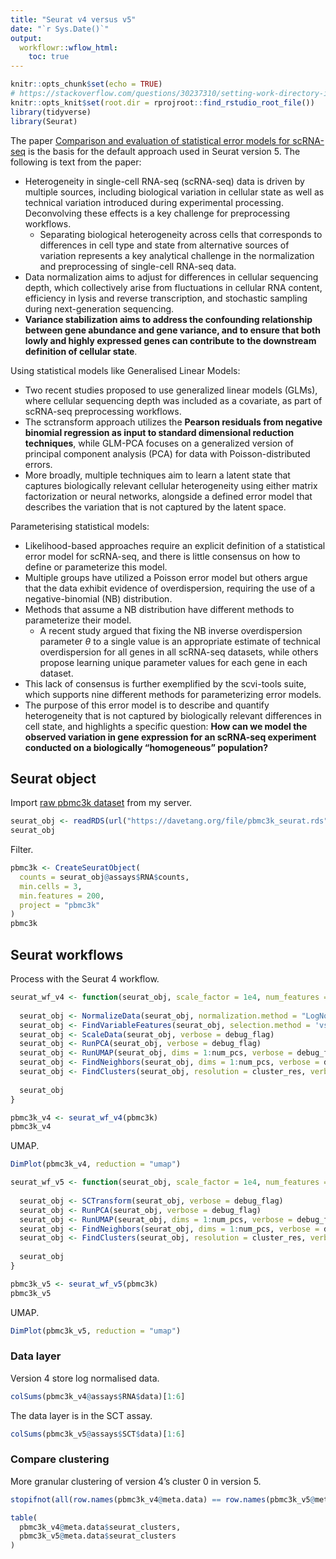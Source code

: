 ```yaml
---
title: "Seurat v4 versus v5"
date: "`r Sys.Date()`"
output:
  workflowr::wflow_html:
    toc: true
---
```


```r
knitr::opts_chunk$set(echo = TRUE)
# https://stackoverflow.com/questions/30237310/setting-work-directory-in-knitr-using-opts-chunksetroot-dir-doesnt-wor
knitr::opts_knit$set(root.dir = rprojroot::find_rstudio_root_file())
library(tidyverse)
library(Seurat)
```

The paper [Comparison and evaluation of statistical error models for scRNA-seq](https://link.springer.com/article/10.1186/s13059-021-02584-9) is the basis for the default approach used in Seurat version 5. The following is text from the paper:

* Heterogeneity in single-cell RNA-seq (scRNA-seq) data is driven by multiple sources, including biological variation in cellular state as well as technical variation introduced during experimental processing. Deconvolving these effects is a key challenge for preprocessing workflows.
    * Separating biological heterogeneity across cells that corresponds to differences in cell type and state from alternative sources of variation represents a key analytical challenge in the normalization and preprocessing of single-cell RNA-seq data.
* Data normalization aims to adjust for differences in cellular sequencing depth, which collectively arise from fluctuations in cellular RNA content, efficiency in lysis and reverse transcription, and stochastic sampling during next-generation sequencing.
* **Variance stabilization aims to address the confounding relationship between gene abundance and gene variance, and to ensure that both lowly and highly expressed genes can contribute to the downstream definition of cellular state**.

Using statistical models like Generalised Linear Models:

* Two recent studies proposed to use generalized linear models (GLMs), where cellular sequencing depth was included as a covariate, as part of scRNA-seq preprocessing workflows.
* The sctransform approach utilizes the **Pearson residuals from negative binomial regression as input to standard dimensional reduction techniques**, while GLM-PCA focuses on a generalized version of principal component analysis (PCA) for data with Poisson-distributed errors.
* More broadly, multiple techniques aim to learn a latent state that captures biologically relevant cellular heterogeneity using either matrix factorization or neural networks, alongside a defined error model that describes the variation that is not captured by the latent space.

Parameterising statistical models:

* Likelihood-based approaches require an explicit definition of a statistical error model for scRNA-seq, and there is little consensus on how to define or parameterize this model.
* Multiple groups have utilized a Poisson error model but others argue that the data exhibit evidence of overdispersion, requiring the use of a negative-binomial (NB) distribution.
* Methods that assume a NB distribution have different methods to parameterize their model.
    * A recent study argued that fixing the NB inverse overdispersion parameter $\theta$ to a single value is an appropriate estimate of technical overdispersion for all genes in all scRNA-seq datasets, while others propose learning unique parameter values for each gene in each dataset.
* This lack of consensus is further exemplified by the scvi-tools suite, which supports nine different methods for parameterizing error models.
* The purpose of this error model is to describe and quantify heterogeneity that is not captured by biologically relevant differences in cell state, and highlights a specific question: **How can we model the observed variation in gene expression for an scRNA-seq experiment conducted on a biologically "homogeneous" population?**

## Seurat object

Import [raw pbmc3k dataset](pbmc3k.html) from my server.

```r
seurat_obj <- readRDS(url("https://davetang.org/file/pbmc3k_seurat.rds", "rb"))
seurat_obj
```

Filter.

```r
pbmc3k <- CreateSeuratObject(
  counts = seurat_obj@assays$RNA$counts,
  min.cells = 3,
  min.features = 200,
  project = "pbmc3k"
)
pbmc3k
```

## Seurat workflows

Process with the Seurat 4 workflow.

```r
seurat_wf_v4 <- function(seurat_obj, scale_factor = 1e4, num_features = 2000, num_pcs = 30, cluster_res = 0.5, debug_flag = FALSE){
  
  seurat_obj <- NormalizeData(seurat_obj, normalization.method = "LogNormalize", scale.factor = scale_factor, verbose = debug_flag)
  seurat_obj <- FindVariableFeatures(seurat_obj, selection.method = 'vst', nfeatures = num_features, verbose = debug_flag)
  seurat_obj <- ScaleData(seurat_obj, verbose = debug_flag)
  seurat_obj <- RunPCA(seurat_obj, verbose = debug_flag)
  seurat_obj <- RunUMAP(seurat_obj, dims = 1:num_pcs, verbose = debug_flag)
  seurat_obj <- FindNeighbors(seurat_obj, dims = 1:num_pcs, verbose = debug_flag)
  seurat_obj <- FindClusters(seurat_obj, resolution = cluster_res, verbose = debug_flag)
  
  seurat_obj
}

pbmc3k_v4 <- seurat_wf_v4(pbmc3k)
pbmc3k_v4
```

UMAP.

```r
DimPlot(pbmc3k_v4, reduction = "umap")
```


```r
seurat_wf_v5 <- function(seurat_obj, scale_factor = 1e4, num_features = 2000, num_pcs = 30, cluster_res = 0.5, debug_flag = FALSE){
  
  seurat_obj <- SCTransform(seurat_obj, verbose = debug_flag)
  seurat_obj <- RunPCA(seurat_obj, verbose = debug_flag)
  seurat_obj <- RunUMAP(seurat_obj, dims = 1:num_pcs, verbose = debug_flag)
  seurat_obj <- FindNeighbors(seurat_obj, dims = 1:num_pcs, verbose = debug_flag)
  seurat_obj <- FindClusters(seurat_obj, resolution = cluster_res, verbose = debug_flag)
  
  seurat_obj
}

pbmc3k_v5 <- seurat_wf_v5(pbmc3k)
pbmc3k_v5
```

UMAP.

```r
DimPlot(pbmc3k_v5, reduction = "umap")
```

### Data layer

Version 4 store log normalised data.

```r
colSums(pbmc3k_v4@assays$RNA$data)[1:6]
```

The data layer is in the SCT assay.

```r
colSums(pbmc3k_v5@assays$SCT$data)[1:6]
```

### Compare clustering

More granular clustering of version 4's cluster 0 in version 5.

```r
stopifnot(all(row.names(pbmc3k_v4@meta.data) == row.names(pbmc3k_v5@meta.data)))

table(
  pbmc3k_v4@meta.data$seurat_clusters,
  pbmc3k_v5@meta.data$seurat_clusters
)
```
